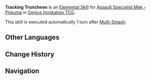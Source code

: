 {{Genius Invokation TCG Skill Infobox
|image      = Multi-Smash Character Card Skill.png
|type       = Elemental Skill
|character  = Assault Specialist Mek - Pneuma
|matching   = 0
|effect     = (Prepare for 1 turn)<br>Deals 2 {{color|Pyro DMG}}.
|order      = 3
}}
'''Tracking Truncheon''' is an [[Character Card Elemental Skill|Elemental Skill]] for [[Assault Specialist Mek - Pneuma (Character Card)|Assault Specialist Mek - Pneuma]] in [[Genius Invokation TCG]].

This skill is executed automatically 1 turn after [[Multi-Smash]].

==Other Languages==
{{Other Languages
|en      = Tracking Truncheon
|zhs     = 警棍追打
|zhs_rm  = 
|zht     = 警棍追打
|zht_rm  = 
|zh_tl   = 
|ja      = 警棒打撃
|ja_rm   = Kaibou Dageki
|ja_tl   = Truncheon Strike
|ko      = 경봉 추격타
|ko_rm   = 
|ko_tl   = 
|es      = Porrazo aplastante
|es_tl   = Crushing Blow
|fr      = Gourdin de poursuite
|fr_tl   = Pursuing Cudgel
|ru      = Ведущая дубинка
|ru_tl   = 
|th      = Tracking Truncheon
|vi      = Dùi Cui Truy Đuổi
|vi_tl   = 
|de      = Knüppel und Knall
|de_tl   = Truncheon and Bang
|id      = Tracking Truncheon
|pt      = Cassetete do Rastreio
|pt_tl   = 
|tr      = Kovalama Copu
|tr_tl   = 
|it      = Manganello a ricerca
|it_tl   = 
}}

==Change History==
{{Change History|4.3}}

==Navigation==
{{Genius Invokation TCG Skill Navbox|Assault Specialist Mek - Pneuma}}